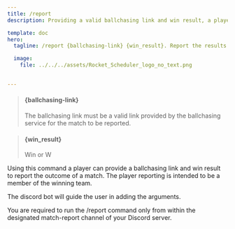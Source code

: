 ```yaml
---
title: /report
description: Providing a valid ballchasing link and win result, a player can report a match. 

template: doc
hero:
  tagline: /report {ballchasing-link} {win_result}. Report the results of a match with a ballchasing link and win result.

  image:
    file: ../../../assets/Rocket_Scheduler_logo_no_text.png

  
---
```




> #### \{ballchasing-link} #### 
> The ballchasing link must be a valid link provided by the ballchasing service for the match to be reported. 

>#### \{win_result} ####
>Win  or  W

Using this command a player can provide a ballchasing link and win result to report the outcome of a match. 
The player reporting is intended to be a member of the winning team. 

The discord bot will guide the user in adding the arguments. 

<Card title="Please Note!" icon="information">You are required to run the /report command only from within the designated match-report channel of your Discord server.</Card>

